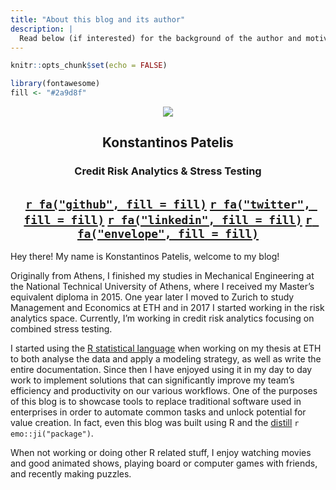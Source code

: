 ```yaml
---
title: "About this blog and its author"
description: |
  Read below (if interested) for the background of the author and motivation for this blog
---
```


```r
knitr::opts_chunk$set(echo = FALSE)

library(fontawesome)
fill <- "#2a9d8f"
```


<!-- <div class="about-container"> -->

<!-- <div class="about-fixed"> -->

<center>

![](images/profpic.png)
<br>

<h2>Konstantinos Patelis</h2>
<h3>Credit Risk Analytics & Stress Testing</h3>

<h2>
    [`r fa("github", fill = fill)`](https://github.com/patelis)
    [`r fa("twitter", fill = fill)`](https://twitter.com/k_patelis)
    [`r fa("linkedin", fill = fill)`](https://www.linkedin.com/in/kospatelis/)
    [`r fa("envelope", fill = fill)`](kpatelis@outlook.com)
</h2>

</center>

<!-- </div> -->

<!-- <div class="about-flex-item">Put more and more random text here</div> -->

<!-- </div> -->
<div class="aligned">

Hey there! My name is Konstantinos Patelis, welcome to my blog!  

Originally from Athens, I finished my studies in Mechanical Engineering at the National Technical University of Athens, where I received my Master's equivalent diploma in 2015. One year later I moved to Zurich to study Management and Economics at ETH and in 2017 I started working in the risk analytics space. Currently, I'm working in credit risk analytics focusing on combined stress testing.  

I started using the [R statistical language](https://www.r-project.org/) when working on my thesis at ETH to both analyse the data and apply a modeling strategy, as well as write the entire documentation. Since then I have enjoyed using it in my day to day work to implement solutions that can significantly improve  my team's efficiency and productivity on our various workflows. One of the purposes of this blog is to showcase tools to replace traditional software used in enterprises in order to automate common tasks and unlock potential for value creation. In fact, even this blog was built using R and the [distill](https://rstudio.github.io/distill/) `r emo::ji("package")`.  

When not working or doing other R related stuff, I enjoy watching movies and good animated shows, playing board or computer games with friends, and recently making puzzles.  

</div>